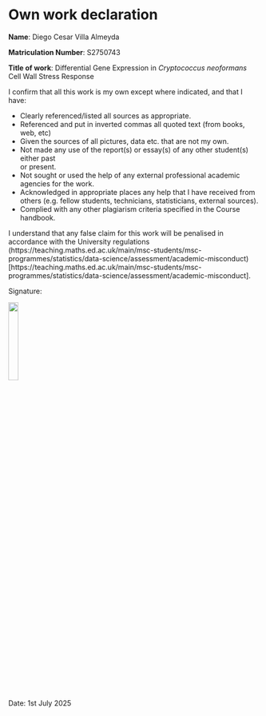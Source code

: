 # Own work declaration {.unnumbered}

**Name**: Diego Cesar Villa Almeyda

**Matriculation Number**: S2750743

**Title of work**: Differential Gene Expression in *Cryptococcus neoformans* Cell Wall Stress Response

I confirm that all this work is my own except where indicated, and that I have:

- Clearly referenced/listed all sources as appropriate.	 				
-	Referenced and put in inverted commas all quoted text (from books, web, etc)	
-	Given the sources of all pictures, data etc. that are not my own.				
-	Not made any use of the report(s) or essay(s) of any other student(s) either past 	
or present.	
-	Not sought or used the help of any external professional academic agencies for the work.
-	Acknowledged in appropriate places any help that I have received from others	(e.g. fellow students, technicians, statisticians, external sources).
-	Complied with any other plagiarism criteria specified in the Course handbook.

I understand that any false claim for this work will be penalised in accordance with the University regulations	(https://teaching.maths.ed.ac.uk/main/msc-students/msc-programmes/statistics/data-science/assessment/academic-misconduct)[https://teaching.maths.ed.ac.uk/main/msc-students/msc-programmes/statistics/data-science/assessment/academic-misconduct].								

Signature: 

![](figures/signature.jpg){width=20%}

Date: 1st July 2025

